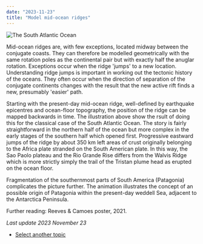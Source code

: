 ```yaml
---
date: "2023-11-23"
title: "Model mid-ocean ridges"
---
```


![The South Atlantic Ocean](http://www.reeves.nl/upload/SouthAtlantic3-60pc.gif)

Mid-ocean ridges are, with few exceptions, located midway between the conjugate coasts.  They can therefore be modelled
geometrically with the same rotation poles as the continental pair but with exactly half the anuglar rotation. Exceptions occur when the ridge 'jumps'
to a new location.  Understanding ridge jumps is important in working out the tectonic history of the oceans.  They often occur when the direction 
of separation of the conjugate continents changes with the result that the new active rift finds a new, presumably 'easier' path.

Starting with the present-day mid-ocean ridge, well-defined by earthquake epicentres and ocean-floor topography, the position of the ridge can be 
mapped backwards in time.  The illustration above show the rsult of doing this for the classical case of the South Atlantic Ocean.  The story is fairly 
straightforward in the northern half of the ocean but more complex in the early stages of the southern half which opened first. Progressive eastward 
jumps of the ridge by about 350 km left areas of crust originally belonging to the Africa plate stranded on the South American plate.  In this way, the 
Sao Paolo plateau and the Rio Grande Rise differs from the Walvis Ridge which is more strictly simply the trail of the Tristan plume head as erupted 
on the ocean floor.

Fragmentation of the southernmost parts of South America (Patagonia) complicates the picture further.  The animation illustrates the concept of an 
possible origin of Patagonia within the present-day weddell Sea, adjacent to the Antarctica Peninsula.

Further reading: Reeves & Camoes poster, 2021.

*Last update 2023 November 23*


* [Select another topic](../animations)
